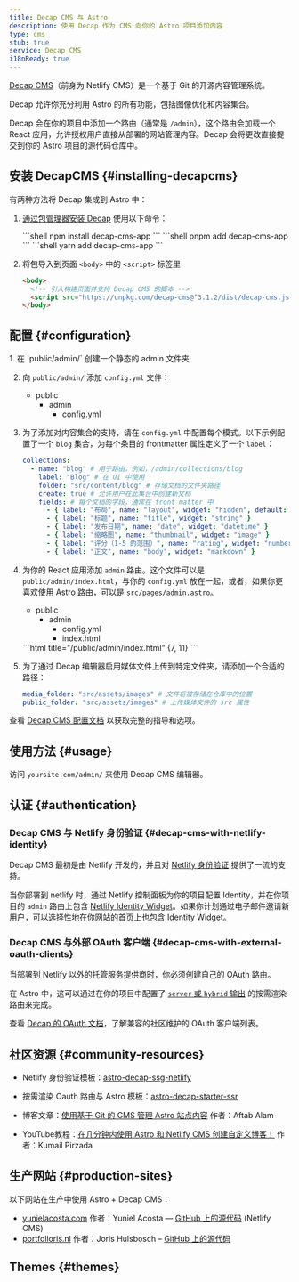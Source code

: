 ```yaml
---
title: Decap CMS 与 Astro
description: 使用 Decap 作为 CMS 向你的 Astro 项目添加内容
type: cms
stub: true
service: Decap CMS
i18nReady: true
---
```


[Decap CMS](https://www.decapcms.org/)（前身为 Netlify CMS）是一个基于 Git 的开源内容管理系统。

Decap 允许你充分利用 Astro 的所有功能，包括图像优化和内容集合。

Decap 会在你的项目中添加一个路由（通常是 `/admin`），这个路由会加载一个 React 应用，允许授权用户直接从部署的网站管理内容。Decap 会将更改直接提交到你的 Astro 项目的源代码仓库中。

## 安装 DecapCMS \{#installing-decapcms\}

有两种方法将 Decap 集成到 Astro 中：

1. [通过包管理器安装 Decap](https://decapcms.org/docs/install-decap-cms/#installing-with-npm) 使用以下命令：


    <PackageManagerTabs>
      <Fragment slot="npm">
      ```shell
      npm install decap-cms-app
      ```
      </Fragment>
      <Fragment slot="pnpm">
      ```shell
      pnpm add decap-cms-app
      ```
      </Fragment>
      <Fragment slot="yarn">
      ```shell
      yarn add decap-cms-app
      ```
      </Fragment>
    </PackageManagerTabs>


2. 将包导入到页面 `<body>` 中的 `<script>` 标签里

	```html title='/admin'
    <body>
      <!-- 引入构建页面并支持 Decap CMS 的脚本 -->
      <script src="https://unpkg.com/decap-cms@^3.1.2/dist/decap-cms.js"></script>
    </body>
	```


## 配置 \{#configuration\}

<Steps>
1. 在 `public/admin/` 创建一个静态的 admin 文件夹

2. 向 `public/admin/` 添加 `config.yml` 文件：
    <FileTree>
      - public
        - admin
          - config.yml
    </FileTree>

3. 为了添加对内容集合的支持，请在 `config.yml` 中配置每个模式。以下示例配置了一个 `blog` 集合，为每个条目的 frontmatter 属性定义了一个 `label`：
    ```yml title="/public/admin/config.yml"
    collections:
      - name: "blog" # 用于路由，例如，/admin/collections/blog
        label: "Blog" # 在 UI 中使用
        folder: "src/content/blog" # 存储文档的文件夹路径
        create: true # 允许用户在此集合中创建新文档
        fields: # 每个文档的字段，通常在 front matter 中
          - { label: "布局", name: "layout", widget: "hidden", default: "blog" }
          - { label: "标题", name: "title", widget: "string" }
          - { label: "发布日期", name: "date", widget: "datetime" }
          - { label: "缩略图", name: "thumbnail", widget: "image" }
          - { label: "评分（1-5 的范围）", name: "rating", widget: "number" }
          - { label: "正文", name: "body", widget: "markdown" }
    ```

4. 为你的 React 应用添加 `admin` 路由。这个文件可以是 `public/admin/index.html`，与你的 `config.yml` 放在一起，或者，如果你更喜欢使用 Astro 路由，可以是 `src/pages/admin.astro`。
    <FileTree>
    - public
      - admin
         - config.yml
         - index.html
    </FileTree>
    ```html title="/public/admin/index.html" {7, 11}
    <!doctype html>
    <html lang="en">
      <head>
        <meta charset="utf-8" />
        <meta name="viewport" content="width=device-width, initial-scale=1.0" />
        <meta name="robots" content="noindex" />
        <link href="/admin/config.yml" type="text/yaml" rel="cms-config-url" />
        <title>内容管理器</title>
      </head>
      <body>
        <script src="https://unpkg.com/decap-cms@^3.1.2/dist/decap-cms.js"></script>
      </body>
    </html>
    ```

5. 为了通过 Decap 编辑器启用媒体文件上传到特定文件夹，请添加一个合适的路径：
    ```yml title="/public/admin/config.yml"
    media_folder: "src/assets/images" # 文件将被存储在仓库中的位置
    public_folder: "src/assets/images" # 上传媒体文件的 src 属性
    ```
</Steps>

查看 [Decap CMS 配置文档](https://decapcms.org/docs/configure-decap-cms/) 以获取完整的指导和选项。

## 使用方法 \{#usage\}
访问 `yoursite.com/admin/` 来使用 Decap CMS 编辑器。

## 认证 \{#authentication\}

### Decap CMS 与 Netlify 身份验证 \{#decap-cms-with-netlify-identity\}

Decap CMS 最初是由 Netlify 开发的，并且对 [Netlify 身份验证](https://docs.netlify.com/security/secure-access-to-sites/identity/) 提供了一流的支持。

当你部署到 netlify 时，通过 Netlify 控制面板为你的项目配置 Identity，并在你项目的 `admin` 路由上包含 [Netlify Identity Widget](https://github.com/netlify/netlify-identity-widget)。如果你计划通过电子邮件邀请新用户，可以选择性地在你网站的首页上也包含 Identity Widget。

### Decap CMS 与外部 OAuth 客户端 \{#decap-cms-with-external-oauth-clients\}

当部署到 Netlify 以外的托管服务提供商时，你必须创建自己的 OAuth 路由。

在 Astro 中，这可以通过在你的项目中配置了 [`server` 或 `hybrid` 输出](/zh-cn/guides/server-side-rendering/#enable-on-demand-server-rendering) 的按需渲染路由来完成。

查看 [Decap 的 OAuth 文档](https://decapcms.org/docs/external-oauth-clients/)，了解兼容的社区维护的 OAuth 客户端列表。

## 社区资源  \{#community-resources\}

- Netlify 身份验证模板：[astro-decap-ssg-netlify](https://github.com/OliverSpeir/astro-decap-ssg-netlify-identity)

- 按需渲染 Oauth 路由与 Astro 模板：[astro-decap-starter-ssr](https://github.com/OliverSpeir/astro-decap-starter-ssr)

- 博客文章：[使用基于 Git 的 CMS 管理 Astro 站点内容](https://aalam.vercel.app/blog/astro-and-git-cms-netlify) 作者：Aftab Alam

- YouTube教程：[在几分钟内使用 Astro 和 Netlify CMS 创建自定义博客！](https://www.youtube.com/watch?v=3yip2wSRX_4) 作者：Kumail Pirzada

## 生产网站 \{#production-sites\}

以下网站在生产中使用 Astro + Decap CMS：

- [yunielacosta.com](https://www.yunielacosta.com/) 作者：Yuniel Acosta — [GitHub 上的源代码](https://github.com/yacosta738/yacosta738.github.io) (Netlify CMS)
- [portfolioris.nl](https://www.portfolioris.nl/) 作者：Joris Hulsbosch – [GitHub 上的源代码](https://github.com/portfolioris/portfolioris.nl)

## Themes \{#themes\}

<Grid >
  <Card title="Astros" href="https://astro.build/themes/details/astros" thumbnail="astros.png"/>
  <Card title="Enhanced Astro Starter" href="https://astro.build/themes/details/enhanced-astro-starter" thumbnail="enhanced-astro-starter.png"/>
  <Card title="Astro Decap CMS Starter" href="https://astro.build/themes/details/astro-decap-cms-starter" thumbnail="astro-decap-starter.png"/>
</Grid>
